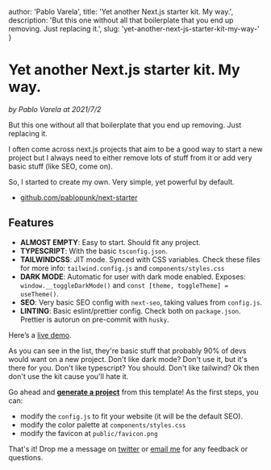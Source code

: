 

  author: 'Pablo Varela',
  title: 'Yet another Next.js starter kit. My way.',
  description: 'But this one without all that boilerplate that you end up removing. Just replacing it.',
  slug: 'yet-another-next-js-starter-kit-my-way-'
}

# Yet another Next.js starter kit. My way.

<i className="text-xs text-neutral-8">by Pablo Varela at 2021/7/2</i>

<FeatureImage
  src="https://ik.imagekit.io/pablopunk/posts/yet-another-next-js-starter-kit-my-way-.png?updatedAt=1698057160491"
  alt="Yet another Next.js starter kit. My way."
  />

But this one without all that boilerplate that you end up removing. Just replacing it.

I often come across next.js projects that aim to be a good way to start a new project but I always need to either remove lots of stuff from it or add very basic stuff (like SEO, come on).

So, I started to create my own. Very simple, yet powerful by default.

* [github.com/pablopunk/next-starter](https://github.com/pablopunk/next-starter)

## Features

* **ALMOST EMPTY**: Easy to start. Should fit any project.
* **TYPESCRIPT**: With the basic `tsconfig.json`.
* **TAILWINDCSS**: JIT mode. Synced with CSS variables. Check these files for more info: `tailwind.config.js` and `components/styles.css`
* **DARK MODE**: Automatic for user with dark mode enabled. Exposes: `window.__toggleDarkMode()` and `const [theme, toggleTheme] = useTheme()`.
* **SEO**: Very basic SEO config with `next-seo`, taking values from `config.js`.
* **LINTING**: Basic eslint/prettier config. Check both on `package.json`. Prettier is autorun on pre-commit with `husky`.

Here’s a [live demo](https://next-starter.pablopunk.com).

As you can see in the list, they're basic stuff that probably 90% of devs would want on a new project. Don't like dark mode? Don't use it, but it's there for you. Don't like typescript? You should. Don't like tailwind? Ok then don't use the kit cause you'll hate it.

Go ahead and **[generate a project](https://github.com/pablopunk/next-starter/generate)** from this template! As the first steps, you can:

* modify the `config.js` to fit your website (it will be the default SEO).
* modify the color palette at `components/styles.css`
* modify the favicon at `public/favicon.png`

That's it! Drop me a message on [twitter](http://twitter.com/pablopunk) or [email me](mailto:pablo@pablopunk.com) for any feedback or questions.
